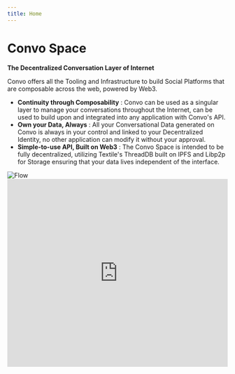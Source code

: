 ```yaml
---
title: Home
---
```



<style global>{`
body {
  background-image: radial-gradient(#ddd 1px, transparent 0),
    radial-gradient(#ddd 1px, transparent 0);
  background-position: 0 0, 25px 25px;
  background-size: 50px 50px;
}
.dark body {
  background-image: radial-gradient(#333 1px, transparent 0),
    radial-gradient(#333 1px, transparent 0);
}
`}</style>

# Convo Space

**The Decentralized Conversation Layer of Internet**

Convo offers all the Tooling and Infrastructure to build Social Platforms that are composable across the web, powered by Web3.

 - **Continuity through Composability** : Convo can be used as a singular layer to manage your conversations throughout the Internet, can be used to build upon and integrated into any application with Convo's API.
 - **Own your Data, Always** : All your Conversational Data generated on Convo is always in your control and linked to your Decentralized Identity, no other application can modify it without your approval.
 - **Simple-to-use API, Built on Web3** : The Convo Space is intended to be fully decentralized, utilizing Textile's ThreadDB built on IPFS and Libp2p for Storage ensuring that your data lives independent of the interface.

<Bleed>
    <img src="/flow.png" alt="Flow" width="full" height="auto" layout="intrinsic" />
</Bleed>

<Bleed>
  <iframe
    width="100%"
    height="430"
    src="https://www.youtube.com/embed/d9BsoTfIDOM"
    frameBorder="0"
    allow="accelerometer; autoplay; clipboard-write; encrypted-media; gyroscope; picture-in-picture"
    allowFullScreen
  />
</Bleed>

## Use Cases

The Convo Space is the Decentralized Conversation Layer of Internet offering all the tooling and infrastucture to build Social Platforms around any element of the web, powered by Web3.

Here are some of the use cases that Convo enables,
- Add a conversation layer to your platform to allow the community to interact, without worrying about the Complexities of Web3.
- Composable conversations across multiple interfaces. You can anchor one or many conversations to an NFT so that whichever Marketplace/Platform that NFT is viewed on the Community around that NFT can move along with it.
- Commenting on a specific transaction on Etherscan warning users of a malicious account/contract and having those conversations show up in your wallet so that the next time you are sending a txn to that address you can see the entire community warning you against it.
- Conversations around a Proposal are happening across a multitude of interfaces, with Convo you can build a plugin of Snapshot or any Governance Interface and continue those conversations anywhere.
- Convo's Identity and Reputation Layer makes it simple to move your Reputation across different interfaces, like a Prominent Artist who has sold multiple pieces can join a DAO and automatically unlock perks based on their sales and other on-chain activity.
- and many more...

## Support

✉️ Need dedicated support for your project?

Please reach out to [me](https://twitter.com/anuditnagar) or our community if you run into any issues.
- [Discord](https://discord.com/invite/MFtmrng9J7)
- [GitHub](https://github.com/anudit/convo)
- [Twitter](https://twitter.com/0xConvo)


## Contributions

Wanna look under the hood? Here are the family of repositories that run Cupoc, Convo, Varta & Omnid.

- [https://github.com/anudit/convo/](https://github.com/anudit/convo) - Convo's Protocol and App
- [https://github.com/anudit/convodocs/](https://github.com/anudit/convodocs) - Convo's Documentation
- [https://github.com/anudit/convosdk/](https://github.com/anudit/convosdk) - Convo's SDK
- [https://github.com/anudit/convobridge/](https://github.com/anudit/convobridge) - Convo's Web2 to Web3 Bridge
- [https://github.com/anudit/omnid/](https://github.com/anudit/omnid) - Omnid's Solidity Smart Contracts
- [https://github.com/anudit/convoblog/](https://github.com/anudit/convoblog) - Convo's Blog Server
- [https://github.com/anudit/convoimage/](https://github.com/anudit/convoimage) - Convo's OpenGraph Image Generator
- [https://github.com/anudit/vartaextension/](https://github.com/anudit/vartaextension) - Varta's Browser Extension
- [https://github.com/anudit/convodecentraland/](https://github.com/anudit/convodecentraland) - Convo's Decentraland Extension
- [https://github.com/anudit/convofigma/](https://github.com/anudit/convofigma) - Convo's Figma Extension
- [https://github.com/anudit/cupocbrand/](https://github.com/anudit/cupocbrand) - Cupoc's Brand System
- [https://github.com/anudit/cupoc/](https://github.com/anudit/cupoc) - Cupoc.space website
